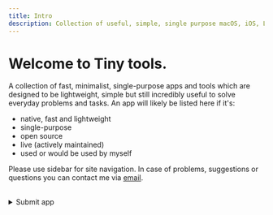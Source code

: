 ```yaml
---
title: Intro
description: Collection of useful, simple, single purpose macOS, iOS, Linux apps and tools for everyday problems and tasks.
---
```


# Welcome to Tiny tools.

A collection of fast, minimalist, single-purpose apps and tools which are designed to be lightweight, simple but still incredibly useful to solve everyday problems and tasks. An app will likely be listed here if it's:
- native, fast and lightweight
- single-purpose
- open source
- live (actively maintained)
- used or would be used by myself

Please use sidebar for site navigation. In case of problems, suggestions or questions you can contact me via&nbsp;<a href="mailto:tinytools@sent.com">email</a>.
<br></br>
<details>
  <summary>Submit app</summary>
  <div>
  <form action="https://getform.io/f/2954a616-d43c-4d08-8481-8f2fc20c50df" method="POST">
    <input className="formInput" type="text" placeholder="App name or link" name="app_name" required/><br/>
    <input className="formInput" type="text" placeholder="Comments (optional)" name="message"/>
    <div >
      <button className="formButton" type="submit">Submit</button>
    </div>
  </form>
</div>
</details>
